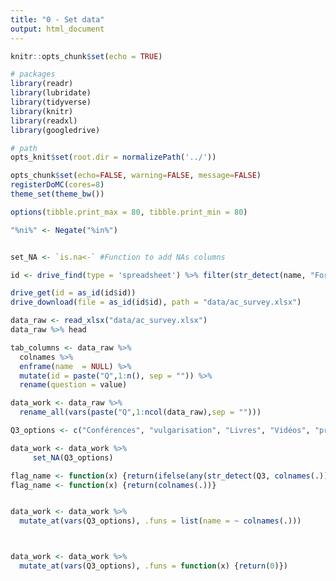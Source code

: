 ```yaml
---
title: "0 - Set data"
output: html_document
---
```


```r
knitr::opts_chunk$set(echo = TRUE)
```

```r
# packages
library(readr)
library(lubridate)
library(tidyverse)
library(knitr)
library(readxl)
library(googledrive)

# path
opts_knit$set(root.dir = normalizePath('../'))

opts_chunk$set(echo=FALSE, warning=FALSE, message=FALSE)
registerDoMC(cores=8)
theme_set(theme_bw())

options(tibble.print_max = 80, tibble.print_min = 80)

"%ni%" <- Negate("%in%")


set_NA <- `is.na<-` #Function to add NAs columns

```



```r
id <- drive_find(type = 'spreadsheet') %>% filter(str_detect(name, "Formulaire")) %>% select(id)

drive_get(id = as_id(id$id))
drive_download(file = as_id(id$id), path = "data/ac_survey.xlsx")

```

```r

data_raw <- read_xlsx("data/ac_survey.xlsx")
data_raw %>% head
```


```r

tab_columns <- data_raw %>%
  colnames %>%
  enframe(name  = NULL) %>% 
  mutate(id = paste("Q",1:n(), sep = "")) %>% 
  rename(question = value) 

data_work <- data_raw %>% 
  rename_all(vars(paste("Q",1:ncol(data_raw),sep = "")))

```


```r

Q3_options <- c("Conférences", "vulgarisation", "Livres", "Vidéos", "presse", "Publications scientifiques")

data_work <- data_work %>%
     set_NA(Q3_options)
```


```r

flag_name <- function(x) {return(ifelse(any(str_detect(Q3, colnames(.)))), TRUE, FALSE)}
flag_name <- function(x) {return(colnames(.))}


data_work <- data_work %>%
  mutate_at(vars(Q3_options), .funs = list(name = ~ colnames(.)))



data_work <- data_work %>%
  mutate_at(vars(Q3_options), .funs = function(x) {return(0)})



```


